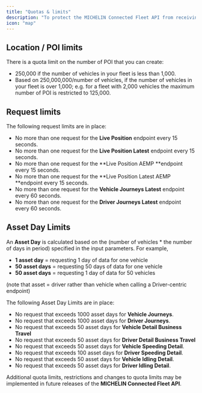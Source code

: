 ```yaml
---
title: "Quotas & limits"
description: "To protect the MICHELIN Connected Fleet API from receiving more operations that it can handle, a quota system, request limits and asset day limits have been implemented.  "
icon: "map"
---
```


## Location / POI limits

There is a quota limit on the number of POI that you can create:

- 250,000 if the number of vehicles in your fleet is less than 1,000. 
- Based on 250,000,000/number of vehicles, if the number of vehicles in your fleet is over 1,000; e.g. for a fleet with 2,000 vehicles the maximum number of POI is restricted to 125,000.

## Request limits

The following request limits are in place:

- No more than one request for the **Live Position** endpoint every 15 seconds.
- No more than one request for the **Live Position Latest** endpoint every 15 seconds.
- No more than one request for the \*\*Live Position AEMP \*\*endpoint every 15 seconds.
- No more than one request for the \*\*Live Position Latest AEMP \*\*endpoint every 15 seconds.
- No more than one request for the **Vehicle Journeys Latest** endpoint every 60 seconds.
- No more than one request for the **Driver Journeys Latest** endpoint every 60 seconds.

## Asset Day Limits

An **Asset Day** is calculated based on the (number of vehicles \* the number of days in period) specified in the input parameters. For example,

- **1 asset day** = requesting 1 day of data for one vehicle
- **50 asset days** = requesting 50 days of data for one vehicle 
- **50 asset days** = requesting 1 day of data for 50 vehicles

(note that asset = driver rather than vehicle when calling a Driver-centric endpoint)

The following Asset Day Limits are in place:

- No request that exceeds 1000 asset days for **Vehicle Journeys**.
- No request that exceeds 1000 asset days for **Driver Journeys**.
- No request that exceeds 50 asset days for **Vehicle Detail Business Travel**
- No request that exceeds 50 asset days for **Driver Detail Business Travel**
- No request that exceeds 50 asset days for **Vehicle Speeding Detail**.
- No request that exceeds 100 asset days for **Driver Speeding Detail**.
- No request that exceeds 50 asset days for **Vehicle Idling Detail**.
- No request that exceeds 50 asset days for **Driver Idling Detail**.

Additional quota limits, restrictions and changes to quota limits may be implemented in future releases of the **MICHELIN Connected Fleet API**.